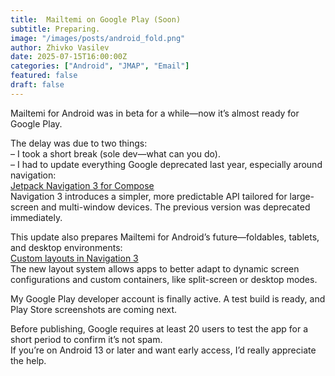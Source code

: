 ```yaml
---
title:  Mailtemi on Google Play (Soon)
subtitle: Preparing.
image: "/images/posts/android_fold.png"
author: Zhivko Vasilev
date: 2025-07-15T16:00:00Z
categories: ["Android", "JMAP", "Email"]
featured: false
draft: false
---
```


Mailtemi for Android was in beta for a while—now it’s almost ready for Google Play.

The delay was due to two things:  
– I took a short break (sole dev—what can you do).  
– I had to update everything Google deprecated last year, especially around navigation:  
[Jetpack Navigation 3 for Compose](https://android-developers.googleblog.com/2025/05/announcing-jetpack-navigation-3-for-compose.html)  
Navigation 3 introduces a simpler, more predictable API tailored for large-screen and multi-window devices. The previous version was deprecated immediately.

This update also prepares Mailtemi for Android’s future—foldables, tablets, and desktop environments:  
[Custom layouts in Navigation 3](https://developer.android.com/guide/navigation/navigation-3/custom-layouts)  
The new layout system allows apps to better adapt to dynamic screen configurations and custom containers, like split-screen or desktop modes.

My Google Play developer account is finally active. A test build is ready, and Play Store screenshots are coming next.

Before publishing, Google requires at least 20 users to test the app for a short period to confirm it’s not spam.  
If you’re on Android 13 or later and want early access, I’d really appreciate the help.